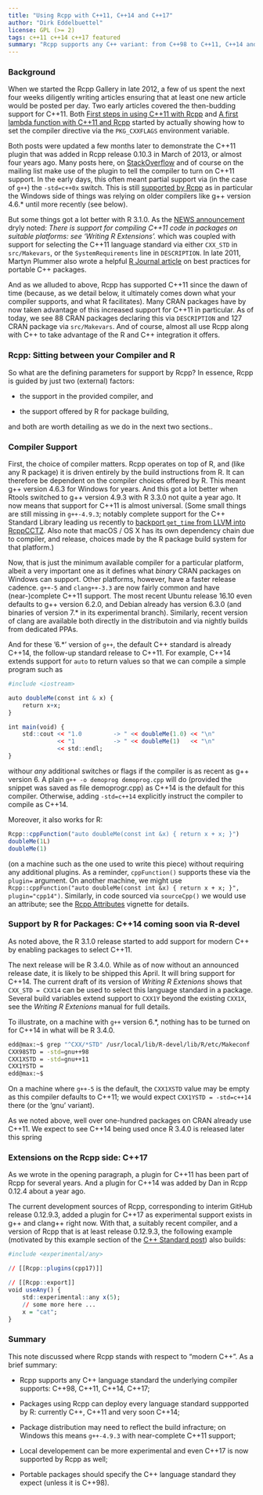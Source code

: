 ```yaml
---
title: "Using Rcpp with C++11, C++14 and C++17"
author: "Dirk Eddelbuettel"
license: GPL (>= 2)
tags: c++11 c++14 c++17 featured
summary: "Rcpp supports any C++ variant: from C++98 to C++11, C++14 and now C++17"
---
```


### Background

When we started the Rcpp Gallery in late 2012, a few of us spent the next four weeks diligently
writing articles ensuring that at least one new article would be posted per day. Two early articles
covered the then-budding support for C++11.  Both
[First steps in using C++11 with Rcpp](http://gallery.rcpp.org/articles/first-steps-with-C++11/) and
[A first lambda function with C++11 and Rcpp](http://gallery.rcpp.org/articles/simple-lambda-func-c++11/)
started by actually showing how to set the compiler directive via the `PKG_CXXFLAGS` environment
variable.

Both posts were updated a few months later to demonstrate the C++11 plugin that was added in Rcpp
release 0.10.3 in March of 2013, or almost four years ago.  Many posts here, on
[StackOverflow](http://stackoverflow.com/questions/tagged/rcpp) and of course on the mailing list
make use of the plugin to tell the compiler to turn on C++11 support.  In the early days, this often
meant partial support via (in the case of `g++`) the `-std=c++0x` switch. This is still
[supported by Rcpp](https://github.com/RcppCore/Rcpp/blob/f99737edbbe699c0128a735518af91a7f1d986da/R/Attributes.R#L464)
as in particular the Windows side of things was relying on older compilers like g++ version 4.6.*
until more recently (see below).

But some things got a lot better with R 3.1.0.  As the
[NEWS announcement](https://stat.ethz.ch/pipermail/r-announce/2014/000572.html) dryly noted: _There
is support for compiling C++11 code in packages on suitable platforms: see ‘Writing R Extensions’._
which was coupled with support for selecting the C++11 language standard via either `CXX_STD` in
`src/Makevars`, or the `SystemRequirements` line in `DESCRIPTION`. In late 2011, Martyn Plummer also
wrote a helpful
[R Journal article](https://journal.r-project.org/archive/2011-2/RJournal_2011-2_Plummer.pdf) on
best practices for portable C++ packages.

And as we alluded to above, Rcpp has supported C++11 since the dawn of time (because, as we detail
below, it ultimately comes down what your compiler supports, and what R facilitates).  Many CRAN
packages have by now taken advantage of this increased support for C++11 in particular.  As of
today, we see 88 CRAN packages declaring this via `DESCRIPTION` and 127 CRAN package via
`src/Makevars`.  And of course, almost all use Rcpp along with C++ to take advantage of the R and
C++ integration it offers.

### Rcpp: Sitting between your Compiler and R

So what are the defining parameters for support by Rcpp?  In essence, Rcpp is guided by just two
(external) factors:

- the support in the provided compiler, and 

- the support offered by R for package building,

and both are worth detailing as we do in the next two sections.. 

### Compiler Support

First, the choice of compiler matters. Rcpp operates on top of R, and (like any R package) it is
driven entirely by the build instructions from R.  It can therefore be dependent on the compiler
choices offered by R.  This meant g++ version 4.6.3 for Windows for years.  And this got a lot
better when Rtools switched to g++ version 4.9.3 with R 3.3.0 not quite a year ago.  It now means
that support for C++11 is almost universal.  (Some small things are still missing in `g++-4.9.3`;
notably complete support for the C++ Standard Library leading us recently to
[backport `get_time` from LLVM into RcppCCTZ](https://github.com/eddelbuettel/rcppcctz/pull/11). Also
note that macOS / OS X has its own dependency chain due to compiler, and release, choices made by
the R package build system for that platform.)

Now, that is just the minimum available compiler for a particular platform, albeit a very important
one as it defines what _binary_ CRAN packages on Windows can support.  Other platforms, however,
have a faster release cadence.  `g++-5` and `clang++-3.3` are now fairly common and have
(near-)complete C++11 support.  The most recent Ubuntu release 16.10 even defaults to g++ version
6.2.0, and Debian already has version 6.3.0 (and binaries of version 7.* in its experimental
branch). Similarly, recent version of clang are available both directly in the distributoin and via
nightly builds from dedicated PPAs.

And for these '6.*' version of `g++`, the default C++ standard is already C++14, the follow-up
standard release to C++11.  For example, C++14 extends support for `auto` to return values so that
we can compile a simple program such as

```r
#include <iostream>

auto doubleMe(const int & x) {
    return x+x;
}

int main(void) {
    std::cout << "1.0         -> " << doubleMe(1.0) << "\n"
              << "1           -> " << doubleMe(1)   << "\n"
              << std::endl;
}
```

withour _any_ additional switches or flags if the compiler is as recent as g++ version 6. A plain
`g++ -o demoprog demoprog.cpp` will do (provided the snippet was saved as file demoprogr.cpp) as
C++14 is the default for this compiler.  Otherwise, adding `-std=c++14` explicitly instruct the
compiler to compile as C++14.

Moreover, it also works for R:

```r
Rcpp::cppFunction("auto doubleMe(const int &x) { return x + x; }")
doubleMe(1L)
doubleMe(1)
```

(on a machine such as the one used to write this piece) without requiring any additional plugins.
As a reminder, `cppFunction()` supports these via the `plugin=` argument. On another machine, we
might use `Rcpp::cppFunction("auto doubleMe(const int &x) { return x + x; }", plugin="cpp14")`.
Similarly, in code sourced via `sourceCpp()` we would use an attribute; see the
[Rcpp Attributes](https://cloud.r-project.org/package=Rcpp/vignettes/Rcpp-attributes.pdf) vignette
for details.


### Support by R for Packages: C++14 coming soon via R-devel

As noted above, the R 3.1.0 release started to add support for modern C++ by enabling packages to
select C++11.

The next release will be R 3.4.0. While as of now without an announced release date, it is likely to
be shipped this April. It will bring support for C++14.  The current draft of its version of
_Writing R Extenions_ shows that `CXX_STD = CXX14` can be used to select this language standard in a
package. Several build variables extend support to `CXX1Y` beyond the existing `CXX1X`, see the
_Writing R Extenions_ manual for full details.

To illustrate, on a machine with `g++` version 6.*, nothing has to be turned on for C++14 in what
will be R 3.4.0.

```sh
edd@max:~$ grep "^CXX/*STD" /usr/local/lib/R-devel/lib/R/etc/Makeconf 
CXX98STD = -std=gnu++98
CXX1XSTD = -std=gnu++11
CXX1YSTD = 
edd@max:~$ 
```

On a machine where `g++-5` is the default, the `CXX1XSTD` value may be empty as this compiler
defaults to C++11; we would expect `CXX1YSTD = -std=c++14` there (or the 'gnu' variant).

As we noted above, well over one-hundred packages on CRAN already use C++11.  We expect to see C++14
being used once R 3.4.0 is released later this spring

### Extensions on the Rcpp side: C++17

As we wrote in the opening paragraph, a plugin for C++11 has been part of Rcpp for several years.
And a plugin for C++14 was added by Dan in Rcpp 0.12.4 about a year ago.  

The current development sources of Rcpp, corresponding to interim GitHub release 0.12.9.3, added a
plugin for C++17 as experimental support exists in g++ and clang++ right now.  With that, a suitably
recent compiler, and a version of Rcpp that is at least release 0.12.9.3, the following example
(motivated by this example section of the
[C++ Standard post](http://www.open-std.org/jtc1/sc22/wg21/docs/papers/2015/n4480.html#any)) also
builds:

```r
#include <experimental/any>

// [[Rcpp::plugins(cpp17)]]                                        

// [[Rcpp::export]]
void useAny() {
    std::experimental::any x(5);
    // some more here ...
    x = "cat";
}
```

### Summary

This note discussed where Rcpp stands with respect to "modern C++". As a brief summary:

- Rcpp supports any C++ language standard the underlying compiler supports: C++98, C++11, C++14, 
  C++17;

- Packages using Rcpp can deploy every language standard suppported by R: currently C++, C++11 and
  very soon C++14;
  
- Package distribution may need to reflect the build infracture; on Windows this means `g++-4.9.3`
  with near-complete C++11 support;

- Local developement can be more experimental and even C++17 is now supported by Rcpp as well;

- Portable packages should specify the C++ language standard they expect (unless it is C++98).

